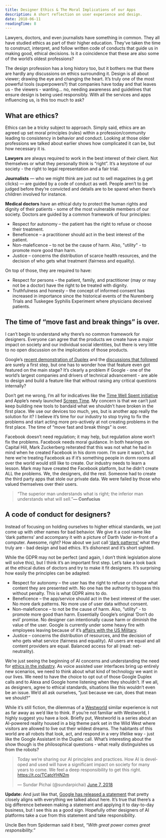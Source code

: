 ```yaml
---
title: Designer Ethics & The Moral Implications of our Apps
description: A short reflection on user experience and design.
date: 2018-06-11
readingTime: 8
---
```


Lawyers, doctors, and even journalists have something in common. They all have studied ethics as part of their higher education. They’ve taken the time to construct, interpret, and follow written code of conducts that guide us in making good, ethical decisions. Is it a coincidence that these are also some of the world’s oldest professions?

The design profession has a long history too, but it bothers me that there are hardly any discussions on ethics surrounding it. Design is all about viewer; drawing the eye and changing the heart. It’s truly one of the most powerful tools (superpowers?) that companies have today and that leaves us - the viewers - wanting… no, needing awareness and guidelines that ensure design is being used responsibly. With all the services and apps influencing us, is this too much to ask?

## What are ethics?

Ethics can be a tricky subject to approach. Simply said, ethics are an agreed up set moral principles (rules) within a profession/community leading to consistency in behavior and conduct. Looking at those older professions we talked about earlier shows how complicated it can be, but how necessary it is.

**Lawyers** are always required to work in the best interest of their client. Not themselves or what they personally think is “right”. It’s a keystone of our society - the right to legal representation and a fair trial.

**Journalists** — who we might think are just out to sell magazines (e.g get clicks) — are guided by a code of conduct as well. People aren’t to be judged before they’re convicted and details are to be spared when there’s children involved for instance.

**Medical doctors** have an ethical duty to protect the human rights and dignity of their patients - some of the most vulnerable members of our society. Doctors are guided by a common framework of four principles:

- Respect for autonomy – the patient has the right to refuse or choose their treatment.
- Beneficence – a practitioner should act in the best interest of the patient.
- Non-maleficence – to not be the cause of harm. Also, "utility" - to promote more good than harm.
- Justice – concerns the distribution of scarce health resources, and the decision of who gets what treatment (fairness and equality).

On top of those, they are required to have:
- Respect for persons – the patient, family, and practitioner (may or may not be a doctor) have the right to be treated with dignity.
- Truthfulness and honesty – the concept of informed consent has increased in importance since the historical events of the Nuremberg Trials and Tuskegee Syphilis Experiment where physicians deceived patients.


## The time of “move fast and break things” is over.

I can’t begin to understand why there’s no common framework for designers. Everyone can agree that the products we create have a major impact on society and our individual social identities, but there is very little to no open discussion on the implications of those products.

Google’s <a href="/ai-ethics/">recent demonstration of Duplex</a> and the <a href="https://twitter.com/BridgetCarey/status/993910061209702400">discussions that followed</a> are surely a first step, but one has to wonder how that feature even got featured on the main stage? It’s clearly a problem if Google - one of the world’s largest companies and drivers of technical advancement - are able to design and build a feature like that without raising any critical questions internally?

Don’t get me wrong, I’m all for indicatives like the <a href="http://humanetech.com">Time Well Spent initiative</a> and Apple’s newly launched <a href="https://www.apple.com/newsroom/2018/06/ios-12-introduces-new-features-to-reduce-interruptions-and-manage-screen-time/">Screen Time</a>. My concern is that we can’t just keep building new tools to bandaid what we shouldn’t have broken in the first place. We use our devices too much, yes, but is another app really the solution for it? I believe it’s time for our industry to stop trying to fix the problems and start acting more pro-actively at not creating problems in the first place. The time of “move fast and break things” is over.

Facebook doesn’t need regulation; it may help, but regulation alone won’t fix the problems. Facebook needs moral guidance. In both hearings on Capital Hill, Mark Zuckerberg reiterated that this was not what he had in mind when he created Facebook in his dorm room. I’m sure it wasn’t, but here we’re treating Facebook as if it’s something people in dorm rooms all over the world would still like to create. Our industry needs to learn a lesson. Mark may have created the Facebook platform, but he didn’t create ALL the problems. We, the designers, did the rest. Someone had to create the third party apps that stole our private data. We were failed by those who valued themselves over their users.

>“The superior man understands what is right; the inferior man understands what will sell.”**― Confucius**


## A code of conduct for designers?

Instead of focusing on holding ourselves to higher ethical standards, we just come up with other names for bad behavior. We give it a cool name like ‘dark patterns’ and accompany it with a picture of Darth Vader in-front of a computer. Awesome, right? How about we just call <a href="https://darkpatterns.org/">‘dark patterns’</a> what they truly are - bad design and bad ethics. It’s dishonest and it’s short sighted.

While the GDPR may not be perfect (and again, I don’t think legislation alone will solve this), but I think it’s an important first step. Let’s take a look back at the ethical duties of doctors and try to make it fit designers. It’s surprising how easily the principles can be adapted:
- Respect for autonomy – the user has the right to refuse or choose what content they are presented with. No one has the authority to bypass this without penalty. This is what GDPR aims to do.
- Beneficence – the app/service should act in the best interest of the user. No more dark patterns. No more use of user data without consent.
- Non-maleficence – to not be the cause of harm. Also, “utility" - to promote more good than harm. Essentially Google’s original ‘Don’t do evil’ promise. No designer can intentionally cause harm or diminish the value of the user. Google is currently under some heavy fire with employees leaving because of it’s <a href="https://www.engadget.com/2018/03/06/google-is-helping-us-military-train-ai-to-study-drone-footage/">affairs with the US Military</a>.
- Justice – concerns the distribution of resources, and the decision of who gets what service (fairness and equality). All users are equal and all content providers are equal. Balanced access for all (read: net-neutrality).

We’re just seeing the beginning of AI concerns and understanding the need for <a href="/ai-ethics/">ethics in the industry</a>. As voice assisted user interfaces bring up entirely new scenarios, we need to think about what kind of technology we want in our lives. We need to have the choice to opt out of those Google Duplex calls and to Alexa and Google home listening when they shouldn’t. If we all, as designers, agree to ethical standards, situations like this wouldn’t even be an issue. We’d all ask ourselves, “just because we can, does that mean we should?”

While it’s still fiction, the dilemmas of a <a href="https://www.hbo.com/westworld">Westworld</a> similar experience is not as far away as we’d like to think. If you’re not familiar with Westworld, I highly suggest you have a look. Briefly put, Westworld is a series about an AI-powered reality housed in a big theme park set in the Wild West where visitors are allowed to live out their wildest dreams. The habitants of this world are all robots that look, act, and respond in a very lifelike way - just like the Google Assistant in the Duplex call. What’s interesting about the show though is the philosophical questions - what really distinguishes us from the robots?

<blockquote class="twitter-tweet" data-cards="hidden" data-lang="en"><p lang="en" dir="ltr">Today we’re sharing our AI principles and practices. How AI is developed and used will have a significant impact on society for many years to come. We feel a deep responsibility to get this right. <a href="https://t.co/TCatoYHN2m">https://t.co/TCatoYHN2m</a></p>&mdash; Sundar Pichai (@sundarpichai) <a href="https://twitter.com/sundarpichai/status/1004800469405876226?ref_src=twsrc%5Etfw">June 7, 2018</a></blockquote> <script async src="https://platform.twitter.com/widgets.js" charset="utf-8"></script>

**Update:** And just like that, <a href="https://twitter.com/sundarpichai/status/1004800469405876226">Google has released a statement</a> that pretty closely aligns with everything we talked about here. It’s true that there’s a big difference between making a statement and applying it to day-to-day business, but I see this as a good sign. Hopefully other designers of AI platforms take a cue from this statement and take responsibility.

Uncle Ben from Spiderman said it best, _“With great power comes great responsibility.”_